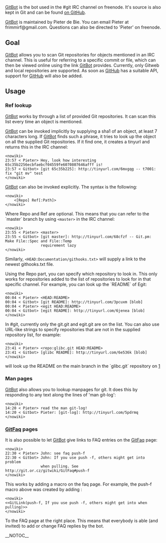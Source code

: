 [[GitBot]] is the bot used in the #git IRC channel on freenode. It's source is also kept in Git and can be found [http://github.com/pieter/gitbot/tree/master on GitHub].

[[GitBot]] is maintained by Pieter de Bie. You can email Pieter at frimmirf@gmail.com. Questions can also be directed to 'Pieter' on freenode.

== Goal ==

[[GitBot]] allows you to scan Git repositories for objects mentioned in an IRC channel. This is useful for referring to a specific commit or file, which can then be viewed online using the link [[GitBot]] provides. Currently, only Gitweb and local repositories are supported. As soon as [[GitHub]] has a suitable API, support for [[GitHub]] will also be added.

== Usage ==

=== Ref lookup ===

[[GitBot]] works by through a list of provided Git repositories. It can scan this list every time an object is mentioned.

[[GitBot]] can be invoked implicitly by supplying a sha1 of an object, at least 7 characters long. If [[GitBot]] finds such a phrase, it tries to look up the object on all the supplied Git repositories. If it find one, it creates a tinyurl and returns this in the IRC channel:
<pre><nowiki>
23:57 < Pieter> Hey, look how interesting 65c35b2256ecbfaebcf04559fe6070807646afff is!
23:57 < Gitbot> [git 65c35b225]: http://tinyurl.com/6mxgqg -- t7001: fix "git mv" test
</nowiki></pre>

[[GitBot]] can also be invoked explicitly. The syntax is the following:
<pre><nowiki>
    <[Repo] Ref[:Path]>
</nowiki></pre>
Where Repo and Ref are optional. This means that you can refer to the `master` branch by using <code><nowiki><master></nowiki></code> in the IRC channel:
<pre><nowiki>
23:55 < Pieter> <master>
23:55 < Gitbot> [git master]: http://tinyurl.com/68cfzf -- Git.pm: Make File::Spec and File::Temp 
                requirement lazy
</nowiki></pre>

Similarly, <code><nowiki><HEAD:Documentation/githooks.txt></nowiki></code> will supply a link to the newest githooks.txt file.

Using the Repo part, you can specify which repository to look in. This only works for repositories added to the list of repositories to look for in that specific channel. For example, you can look up the `README` of Egit:
<pre><nowiki>
00:04 < Pieter> <HEAD:README>
00:04 < Gitbot> [git README]: http://tinyurl.com/3pcuxm [blob]
00:04 < Pieter> <egit HEAD:README>
00:04 < Gitbot> [egit README]: http://tinyurl.com/6jenea [blob]
</nowiki></pre>

In #git, currently only the git.git and egit.git are on the list. You can also use URL-like strings to specify repositories that are not in the supplied repository list, for example:
<pre><nowiki>
23:41 < Pieter> <repo:glibc.git HEAD:README>
23:41 < Gitbot> [glibc README]: http://tinyurl.com/6e536k [blob]
</nowiki></pre>
will look up the README on the main branch in the `glibc.git` repository on [http://repo.or.cz/]

=== Man pages ===

[[GitBot]] also allows you to lookup manpages for git. It does this by responding to any text along the lines of 'man git-log':

<pre><nowiki>
14:20 < Pieter> read the man git-log!
14:20 < Gitbot> Pieter: [git-log]: http://tinyurl.com/5pdrmq
</nowiki></pre>

=== [[GitFaq]] pages ===

It is also possible to let [[GitBot]] give links to FAQ entries on the [[GitFaq]] page:

<pre><nowiki>
22:30 < Pieter> John: see faq push-f
22:30 < Gitbot> John: If you use push -f, others might get into problem 
                when pulling. See http://git.or.cz/gitwiki/GitFaq#push-f
</nowiki></pre>

This works by adding a macro on the faq page. For example, the push-f macro above was created by adding :
<pre><nowiki>
<<GitLink(push-f, If you use push -f, others might get into when pulling)>>
</nowiki></pre>
To the FAQ page at the right place. This means that everybody is able (and invited) to add or change FAQ replies by the bot.

__NOTOC__